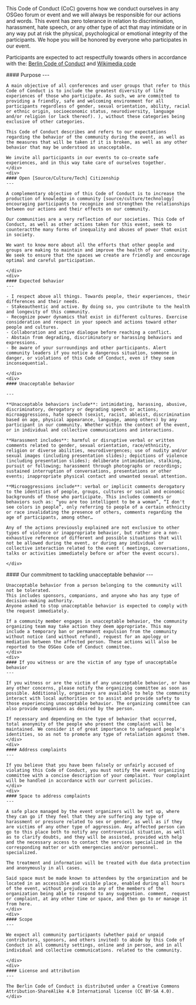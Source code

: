 
<Heading label="Code of Conduct" color="red" />

This Code of Conduct (CoC) governs how we conduct ourselves in any OSGeo forum or event and we will always be responsible for our actions and words. This event has zero tolerance in relation to discrimination, harassment, hate speech, or any other type of act that may intimidate or in any way put at risk the physical, psychological or emotional integrity of the participants. We hope you will be honored by everyone who participates in our event.

Participants are expected to act respectfully towards others in accordance with the: [Berlin Code of Conduct](https://berlincodeofconduct.org/) and [Wikimedia code](https://meta.wikimedia.org/wiki/Friendly_space_policies/pt-br)


<div class="grid grid-cols-1 sm:grid-cols-2 sm:space-x-4 mt-8">
  <div class="flex-row space-y-6">
    <div>
    #### Purpose
    ---

    A main objective of all conferences and user groups that refer to this Code of Conduct is to include the greatest diversity of life experiences of those who participate. As such, we are committed to providing a friendly, safe and welcoming environment for all participants regardless of gender, sexual orientation, ability, racial or ethnic origin, socioeconomic status, neurodiversity, language and/or religion (or lack thereof). ), without these categories being exclusive of other categories.

    This Code of Conduct describes and refers to our expectations regarding the behavior of the community during the event, as well as the measures that will be taken if it is broken, as well as any other behavior that may be understood as unacceptable.

    We invite all participants in our events to co-create safe experiences, and in this way take care of ourselves together.
    </div>
    <div>
    #### Open [Source/Culture/Tech] Citizenship
    ---

    A complementary objective of this Code of Conduct is to increase the production of knowledge in community [source/culture/technology] encouraging participants to recognize and strengthen the relationships between our actions and their effects on our community.

    Our communities are a very reflection of our societies. This Code of Conduct, as well as other actions taken for this event, seek to counteractthe many forms of inequality and abuses of power that exist in society.

    We want to know more about all the efforts that other people and groups are making to maintain and improve the health of our community. We seek to ensure that the spaces we create are friendly and encourage optimal and careful participation.

    </div>
    <div>
    #### Expected behavior
    ---

    - I respect above all things. Towards people, their experiences, their differences and their needs.
    - Stakeauthentic and active. By doing so, you contribute to the health and longevity of this community.
    - Recognize power dynamics that exist in different cultures. Exercise consideration and respect in your speech and actions toward other people and cultures.
    - Collaboration and active dialogue before reaching a conflict.
    - Abstain from degrading, discriminatory or harassing behaviors and expressions.
    - Be aware of your surroundings and other participants. Alert community leaders if you notice a dangerous situation, someone in danger, or violations of this Code of Conduct, even if they seem inconsequential.

    </div>
    <div>
    #### Unacceptable behavior

    ---

    **Unacceptable behaviors include**: intimidating, harassing, abusive, discriminatory, derogatory or degrading speech or actions, microaggressions, hate speech (sexist, racist, ableist, discrimination based on age, physical appearance, language, among others) by any participant in our community. Whether within the context of the event, or in individual and collective communications and interactions.

    **Harassment includes**: harmful or disruptive verbal or written comments related to gender, sexual orientation, race/ethnicity, religion or diverse abilities, neurodivergences; use of nudity and/or sexual images (including presentation slides); depictions of violence (including presentation slides); deliberate intimidation, stalking, pursuit or following; harassment through photographs or recordings; sustained interruption of conversations, presentations or other events; inappropriate physical contact and unwanted sexual attention.

    **Microaggressions include**: verbal or implicit comments derogatory to the identities of people, groups, cultures or social and economic backgrounds of those who participate. This includes comments or behaviors such as: “you are too intelligent to be a woman”, “I don't see colors in people”, only referring to people of a certain ethnicity or race invalidating the presence of others, comments regarding the age of participants, among other…

    Any of the actions previously explained are not exclusive to other types of violence or inappropriate behavior, but rather are a non-exhaustive reference of different and possible situations that will not be allowed during the event, or during any individual or collective interaction related to the event ( meetings, conversations, talks or activities immediately before or after the event occurs).

    </div>
  </div>
  <div class="flex-row space-y-6">
    <div>
    #### Our commitment to tackling unacceptable behavior
    ---

    Unacceptable behavior from a person belonging to the community will not be tolerated.
    This includes sponsors, companions, and anyone who has any type of decision-making authority.
    Anyone asked to stop unacceptable behavior is expected to comply with the request immediately.

    If a community member engages in unacceptable behavior, the community organizing team may take action they deem appropriate. This may include a temporary ban or permanent expulsion from the community without notice (and without refund), request for an apology or mediation between the affected person. These actions will also be reported to the OSGeo Code of Conduct committee.
    </div>
    <div>
    #### If you witness or are the victim of any type of unacceptable behavior
    ---

    If you witness or are the victim of any unacceptable behavior, or have any other concerns, please notify the organizing committee as soon as possible. Additionally, organizers are available to help the community interact with local authorities or to assist and provide safety to those experiencing unacceptable behavior. The organizing committee can also provide companions as desired by the person.

    If necessary and depending on the type of behavior that occurred, total anonymity of the people who present the complaint will be maintained. We consider it of great importance to safeguard people's identities, so as not to promote any type of retaliation against them.
    </div>
    <div>
    #### Address complaints
    ---

    If you believe that you have been falsely or unfairly accused of violating this Code of Conduct, you must notify the event organizing committee with a concise description of your complaint. Your complaint will be handled in accordance with our current policies.
    </div>
    <div>
    #### Space to address complaints
    ---

    A safe place managed by the event organizers will be set up, where they can go if they feel that they are suffering any type of harassment or pressure related to sex or gender, as well as if they are victims of any other type of aggression. Any affected person can go to this place both to notify any controversial situation, as well as to clarify doubts, and they will be assisted, provided with help and the necessary access to contact the services specialized in the corresponding matter or with emergencies and/or personnel. specialized.

    The treatment and information will be treated with due data protection and anonymously in all cases.

    Said space must be made known to attendees by the organization and be located in an accessible and visible place, enabled during all hours of the event, without prejudice to any of the members of the organization being able to respond to any suggestion. comment, request or complaint, at any other time or space, and then go to or manage it from here.
    </div>
    <div>
    #### Scope
    ---

    We expect all community participants (whether paid or unpaid contributors, sponsors, and others invited) to abide by this Code of Conduct in all community settings, online and in person, and in all individual and collective communications. related to the community.

    </div>
    <div>
    #### License and attribution
    ---

    The Berlin Code of Conduct is distributed under a Creative Commons Attribution-ShareAlike 4.0 International license (CC BY-SA 4.0).
    </div>
  </div>
</div>
